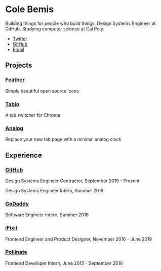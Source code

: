 # Cole Bemis

Building things for people who build things. Design Systems Engineer at GitHub. Studying computer science at Cal Poly.

- [Twitter](https://twitter.com/colebemis)
- [GitHub](https://github.com/colebemis)
- [Email](mailto:cole@colebemis.com)

## Projects

### [Feather](https://feathericons.com)

Simply beautiful open source icons

### [Tabio](https://usetabio.com)

A tab switcher for Chrome

### [Analog](https://github.com/colebemis/analog)

Replace your new tab page with a minimal analog clock

## Experience

### [GitHub](https://github.com)

Design Systems Engineer Contractor, September 2019 - Present

Design Systems Engineer Intern, Summer 2019

### [GoDaddy](https://godaddy.com)

Software Engineer Intern, Summer 2018

### [iFixit](https://ifixit.com)

Frontend Engineer and Product Designer, November 2016 - June 2019

### [Pollinate](https://pollinate.com)

Frontend Developer Intern, June 2015 - September 2016
